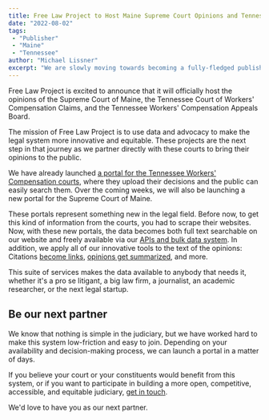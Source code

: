 ```yaml
---
title: Free Law Project to Host Maine Supreme Court Opinions and Tennessee Workers' Compensation Opinions
date: "2022-08-02"
tags:
 - "Publisher"
 - "Maine"
 - "Tennessee"
author: "Michael Lissner"
excerpt: "We are slowly moving towards becoming a fully-fledged publisher by hosting the opinions of the Supreme Court of Maine and the Tennessee Workers' Compensation Courts."
---
```


<p class="lead">Free Law Project is excited to announce that it will officially host the opinions of the Supreme Court of Maine, the Tennessee Court of Workers' Compensation Claims, and the Tennessee Workers' Compensation Appeals Board.</p>

The mission of Free Law Project is to use data and advocacy to make the legal system more innovative and equitable. These projects are the next step in that journey as we partner directly with these courts to bring their opinions to the public.

We have already launched [a portal for the Tennessee Workers' Compensation courts][tenn], where they upload their decisions and the public can easily search them. Over the coming weeks, we will also be launching a new portal for the Supreme Court of Maine.

These portals represent something new in the legal field. Before now, to get this kind of information from the courts, you had to scrape their websites. Now, with these new portals, the data becomes both full text searchable on our website and freely available via our [APIs and bulk data system][apis]. In addition, we apply all of our innovative tools to the text of the opinions: Citations [become links][eyecite], [opinions get summarized][parens], and more.

This suite of services makes the data available to anybody that needs it, whether it's a pro se litigant, a big law firm, a journalist, an academic researcher, or the next legal startup.


## Be our next partner

We know that nothing is simple in the judiciary, but we have worked hard to make this system low-friction and easy to join. Depending on your availability and decision-making process, we can launch a portal in a matter of days.

If you believe your court or your constituents would benefit from this system, or if you want to participate in building a more open, competitive, accessible, and equitable judiciary, [get in touch][c].

We'd love to have you as our next partner.



[tenn]: https://www.courtlistener.com/court/tennworkcompcl/
[apis]: https://www.courtlistener.com/api/
[parens]: /2022/03/17/summarizing-important-cases/
[eyecite]: /projects/eyecite/
[c]: /contact/